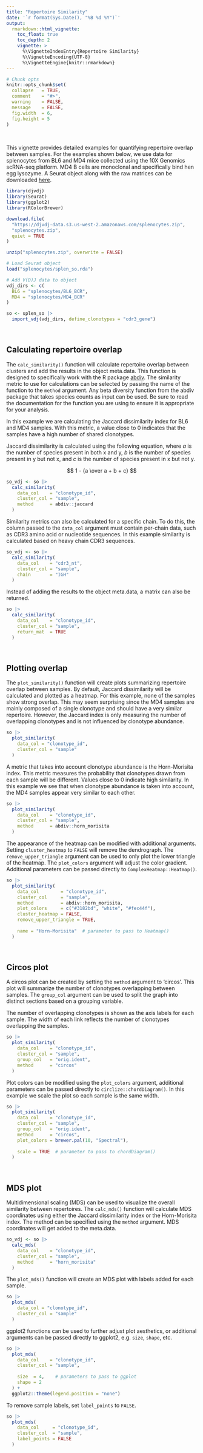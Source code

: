 ```yaml
---
title: "Repertoire Similarity"
date: '`r format(Sys.Date(), "%B %d %Y")`'
output:
  rmarkdown::html_vignette:
    toc_float: true
    toc_depth: 2
    vignette: >
      %\VignetteIndexEntry{Repertoire Similarity}
      %\VignetteEncoding{UTF-8}
      %\VignetteEngine{knitr::rmarkdown}
---
```


```r
# Chunk opts
knitr::opts_chunk$set(
  collapse   = TRUE,
  comment    = "#>",
  warning    = FALSE,
  message    = FALSE,
  fig.width  = 6,
  fig.height = 5
)
```

<br>

This vignette provides detailed examples for quantifying repertoire overlap between samples. For the examples shown below, we use data for splenocytes from BL6 and MD4 mice collected using the 10X Genomics scRNA-seq platform. MD4 B cells are monoclonal and specifically bind hen egg lysozyme. A Seurat object along with the raw matrices can be downloaded [here](https://djvdj-data.s3.us-west-2.amazonaws.com/splenocytes.zip).

```r
library(djvdj)
library(Seurat)
library(ggplot2)
library(RColorBrewer)

download.file(
  "https://djvdj-data.s3.us-west-2.amazonaws.com/splenocytes.zip",
  "splenocytes.zip",
  quiet = TRUE
)

unzip("splenocytes.zip", overwrite = FALSE)
```

```r
# Load Seurat object
load("splenocytes/splen_so.rda")

# Add V(D)J data to object
vdj_dirs <- c(
  BL6 = "splenocytes/BL6_BCR",
  MD4 = "splenocytes/MD4_BCR"
)

so <- splen_so |>
  import_vdj(vdj_dirs, define_clonotypes = "cdr3_gene")
```

<br>

## Calculating repertoire overlap

The `calc_similarity()` function will calculate repertoire overlap between clusters and add the results in the object meta.data. This function is designed to specifically work with the R package [abdiv](https://github.com/kylebittinger/abdiv). The similarity metric to use for calculations can be selected by passing the name of the function to the `method` argument. Any beta diversity function from the abdiv package that takes species counts as input can be used. Be sure to read the documentation for the function you are using to ensure it is appropriate for your analysis.

In this example we are calculating the Jaccard dissimilarity index for BL6 and MD4 samples. With this metric, a value close to 0 indicates that the samples have a high number of shared clonotypes.

Jaccard dissimilarity is calculated using the following equation, where $a$ is the number of species present in both x and y, $b$ is the number of species present in y but not x, and $c$ is the number of species present in x but not y.

$$ 1 - {a \over a + b + c} $$

```r
so_vdj <- so |>
  calc_similarity(
    data_col    = "clonotype_id",
    cluster_col = "sample",
    method      = abdiv::jaccard
  )
```

Similarity metrics can also be calculated for a specific chain. To do this, the column passed to the `data_col` argument must contain per-chain data, such as CDR3 amino acid or nucleotide sequences. In this example similarity is calculated based on heavy chain CDR3 sequences.

```r
so_vdj <- so |>
  calc_similarity(
    data_col    = "cdr3_nt",
    cluster_col = "sample",
    chain       = "IGH"
  )
```

Instead of adding the results to the object meta.data, a matrix can also be returned.

```r
so |>
  calc_similarity(
    data_col    = "clonotype_id",
    cluster_col = "sample",
    return_mat  = TRUE
  )
```

<br>

## Plotting overlap

The `plot_similarity()` function will create plots summarizing repertoire overlap between samples. By default, Jaccard dissimilarity will be calculated and plotted as a heatmap. For this example, none of the samples show strong overlap. This may seem surprising since the MD4 samples are mainly composed of a single clonotype and should have a very similar repertoire. However, the Jaccard index is only measuring the number of overlapping clonotypes and is not influenced by clonotype abundance.

```r
so |>
  plot_similarity(
    data_col = "clonotype_id",
    cluster_col = "sample"
  )
```

A metric that takes into account clonotype abundance is the Horn-Morisita index. This metric measures the probability that clonotypes drawn from each sample will be different. Values close to 0 indicate high similarity. In this example we see that when clonotype abundance is taken into account, the MD4 samples appear very similar to each other.

```r
so |>
  plot_similarity(
    data_col    = "clonotype_id",
    cluster_col = "sample",
    method      = abdiv::horn_morisita
  )
```

The appearance of the heatmap can be modified with additional arguments. Setting `cluster_heatmap` to `FALSE` will remove the dendrograph. The `remove_upper_triangle` argument can be used to only plot the lower triangle of the heatmap. The `plot_colors` argument will adjust the color gradient. Additional parameters can be passed directly to `ComplexHeatmap::Heatmap()`.

```r
so |>
  plot_similarity(
    data_col        = "clonotype_id",
    cluster_col     = "sample",
    method          = abdiv::horn_morisita,
    plot_colors     = c("#3182bd", "white", "#fec44f"),
    cluster_heatmap = FALSE,
    remove_upper_triangle = TRUE,
    
    name = "Horn-Morisita"  # parameter to pass to Heatmap()
  )
```

<br>

## Circos plot

A circos plot can be created by setting the `method` argument to 'circos'. This plot will summarize the number of clonotypes overlapping between samples. The `group_col` argument can be used to split the graph into distinct sections based on a grouping variable.

The number of overlapping clonotypes is shown as the axis labels for each sample. The width of each link reflects the number of clonotypes overlapping the samples.

```r
so |>
  plot_similarity(
    data_col    = "clonotype_id",
    cluster_col = "sample",
    group_col   = "orig.ident",
    method      = "circos"
  )
```

Plot colors can be modified using the `plot_colors` argument, additional parameters can be passed directly to `circlize::chordDiagram()`. In this example we scale the plot so each sample is the same width.

```r
so |>
  plot_similarity(
    data_col    = "clonotype_id",
    cluster_col = "sample",
    group_col   = "orig.ident",
    method      = "circos",
    plot_colors = brewer.pal(10, "Spectral"),
    
    scale = TRUE  # parameter to pass to chordDiagram()
  )
```

<br>

## MDS plot

Multidimensional scaling (MDS) can be used to visualize the overall similarity between repertoires. The `calc_mds()` function will calculate MDS coordinates using either the Jaccard dissimilarity index or the Horn-Morisita index. The method can be specified using the `method` argument. MDS coordinates will get added to the meta.data.

```r
so_vdj <- so |>
  calc_mds(
    data_col    = "clonotype_id",
    cluster_col = "sample",
    method      = "horn_morisita"
  )
```

The `plot_mds()` function will create an MDS plot with labels added for each sample.

```r
so |>
  plot_mds(
    data_col = "clonotype_id",
    cluster_col = "sample"
  )
```

ggplot2 functions can be used to further adjust plot aesthetics, or additional arguments can be passed directly to ggplot2, e.g. `size`, `shape`, etc.

```r
so |>
  plot_mds(
    data_col    = "clonotype_id",
    cluster_col = "sample",
    
    size  = 4,    # parameters to pass to ggplot 
    shape = 2
  ) +
  ggplot2::theme(legend.position = "none")
```

To remove sample labels, set `label_points` to `FALSE`.

```r
so |>
  plot_mds(
    data_col     = "clonotype_id",
    cluster_col  = "sample",
    label_points = FALSE
  )
```



